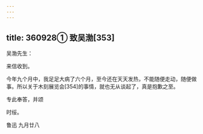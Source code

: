 ```yaml
---
---
---
```

title: 360928① 致吴渤[353]
---




吴渤先生：

来信收到。

今年九个月中，我足足大病了六个月，至今还在天天发热，不能随便走动，随便做事。所以关于木刻展览会[354]的事情，就也无从谈起了，真是抱歉之至。

专此奉答，并颂

时绥。

鲁迅 九月廿八